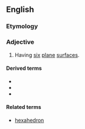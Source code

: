 ==English==

===Etymology===
{{confix|en|hexa|hedral}}

===Adjective===
{{en-adj|-}}

# Having [[six]] [[plane]] [[surface]]s.

====Derived terms====
* {{l|en|heptahexahedral}}
* {{l|en|hexahedrally}}
* {{l|en|tetrahexahedral}}

====Related terms====
* [[hexahedron]]